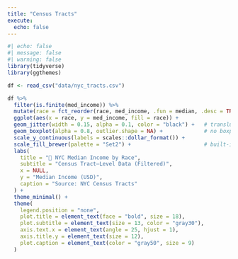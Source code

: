 ```yaml
---
title: "Census Tracts"
execute: 
  echo: false
---
```



```r
#| echo: false
#| message: false
#| warning: false
library(tidyverse)
library(ggthemes)

df <- read_csv("data/nyc_tracts.csv")

```


```r
df %>%
  filter(is.finite(med_income)) %>%
  mutate(race = fct_reorder(race, med_income, .fun = median, .desc = TRUE)) %>%
  ggplot(aes(x = race, y = med_income, fill = race)) +
  geom_jitter(width = 0.15, alpha = 0.1, color = "black") +   # translucent dots
  geom_boxplot(alpha = 0.8, outlier.shape = NA) +             # no boxplot outlier points
  scale_y_continuous(labels = scales::dollar_format()) +
  scale_fill_brewer(palette = "Set2") +                       # built-in color palette
  labs(
    title = "🗽 NYC Median Income by Race",
    subtitle = "Census Tract–Level Data (Filtered)",
    x = NULL,
    y = "Median Income (USD)",
    caption = "Source: NYC Census Tracts"
  ) +
  theme_minimal() +
  theme(
    legend.position = "none",
    plot.title = element_text(face = "bold", size = 18),
    plot.subtitle = element_text(size = 13, color = "gray30"),
    axis.text.x = element_text(angle = 25, hjust = 1),
    axis.title.y = element_text(size = 12),
    plot.caption = element_text(color = "gray50", size = 9)
  )

```

